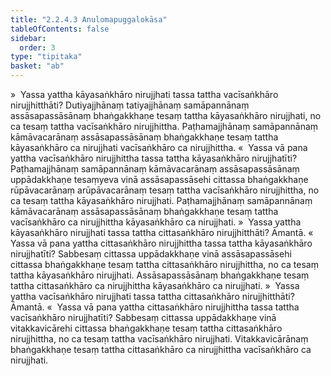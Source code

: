 ```yaml
---
title: "2.2.4.3 Anulomapuggalokāsa"
tableOfContents: false
sidebar:
  order: 3
type: "tipitaka"
basket: "ab"
---
```



<DynamicBreadcrumb />

<Division number="101">

<Paragraph number="449">
»  Yassa yattha kāyasaṅkhāro nirujjhati tassa tattha vacīsaṅkhāro nirujjhitthāti?
</Paragraph>

<Paragraph number="450">
Dutiyajjhānaṃ tatiyajjhānaṃ samāpannānaṃ assāsapassāsānaṃ bhaṅgakkhaṇe tesaṃ tattha kāyasaṅkhāro nirujjhati, no ca tesaṃ tattha vacīsaṅkhāro nirujjhittha. Paṭhamajjhānaṃ samāpannānaṃ kāmāvacarānaṃ assāsapassāsānaṃ bhaṅgakkhaṇe tesaṃ tattha kāyasaṅkhāro ca nirujjhati vacīsaṅkhāro ca nirujjhittha.
</Paragraph>

<Paragraph number="451">
«  Yassa vā pana yattha vacīsaṅkhāro nirujjhittha tassa tattha kāyasaṅkhāro nirujjhatīti?
</Paragraph>

<Paragraph number="452">
Paṭhamajjhānaṃ samāpannānaṃ kāmāvacarānaṃ assāsapassāsānaṃ uppādakkhaṇe tesaṃyeva vinā assāsapassāsehi cittassa bhaṅgakkhaṇe rūpāvacarānaṃ arūpāvacarānaṃ tesaṃ tattha vacīsaṅkhāro nirujjhittha, no ca tesaṃ tattha kāyasaṅkhāro nirujjhati. Paṭhamajjhānaṃ samāpannānaṃ kāmāvacarānaṃ assāsapassāsānaṃ bhaṅgakkhaṇe tesaṃ tattha vacīsaṅkhāro ca nirujjhittha kāyasaṅkhāro ca nirujjhati.
</Paragraph>

<Paragraph number="453">
»  Yassa yattha kāyasaṅkhāro nirujjhati tassa tattha cittasaṅkhāro nirujjhitthāti? Āmantā.
</Paragraph>

<Paragraph number="454">
«  Yassa vā pana yattha cittasaṅkhāro nirujjhittha tassa tattha kāyasaṅkhāro nirujjhatīti?
</Paragraph>

<Paragraph number="455">
Sabbesaṃ cittassa uppādakkhaṇe vinā assāsapassāsehi cittassa bhaṅgakkhaṇe tesaṃ tattha cittasaṅkhāro nirujjhittha, no ca tesaṃ tattha kāyasaṅkhāro nirujjhati. Assāsapassāsānaṃ bhaṅgakkhaṇe tesaṃ tattha cittasaṅkhāro ca nirujjhittha kāyasaṅkhāro ca nirujjhati.
</Paragraph>

</Division>
<Division number="102">

<Paragraph number="456">
»  Yassa yattha vacīsaṅkhāro nirujjhati tassa tattha cittasaṅkhāro nirujjhitthāti? Āmantā.
</Paragraph>

<Paragraph number="457">
«  Yassa vā pana yattha cittasaṅkhāro nirujjhittha tassa tattha vacīsaṅkhāro nirujjhatīti?
</Paragraph>

<Paragraph number="458">
Sabbesaṃ cittassa uppādakkhaṇe vinā vitakkavicārehi cittassa bhaṅgakkhaṇe tesaṃ tattha cittasaṅkhāro nirujjhittha, no ca tesaṃ tattha vacīsaṅkhāro nirujjhati. Vitakkavicārānaṃ bhaṅgakkhaṇe tesaṃ tattha cittasaṅkhāro ca nirujjhittha vacīsaṅkhāro ca nirujjhati.
</Paragraph>
</Division>